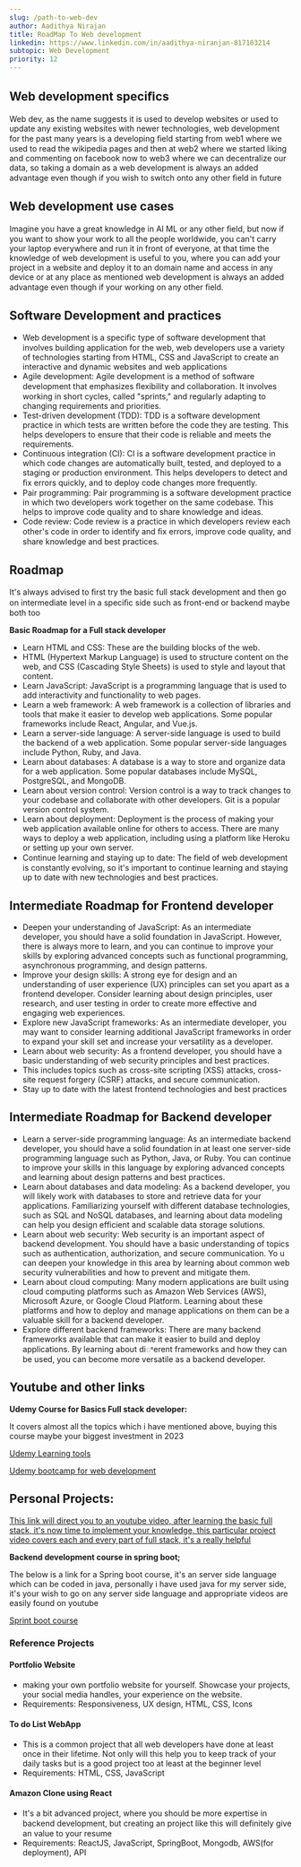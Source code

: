 ```yaml
---
slug: /path-to-web-dev
author: Aadithya Nirajan
title: RoadMap To Web development
linkedin: https://www.linkedin.com/in/aadithya-niranjan-817103214
subtopic: Web Development
priority: 12
---
```




## Web development speciﬁcs

Web dev, as the name suggests it is used to develop websites or used to update any existing websites with newer technologies, web development for the past many years is a developing ﬁeld starting from web1 where we used to read the wikipedia pages and then at web2 where we started liking and commenting on facebook now to web3 where we can decentralize our data, so taking a domain as a web development is always an added advantage even though if you wish to switch onto any other ﬁeld in future

## Web development use cases

Imagine you have a great knowledge in AI ML or any other ﬁeld, but now if you want to show your work to all the people worldwide, you can't carry your laptop everywhere and run it in front of everyone, at that time the knowledge of web development is useful to you, where you can add your project in a website and deploy it to an domain name and access in any device or at any place as mentioned web development is always an added advantage even though if your working on any other ﬁeld.

## Software Development and practices

- Web development is a speciﬁc type of software development that involves building application for the web, web developers use a variety of technologies starting from HTML, CSS and JavaScript to create an interactive and dynamic websites and web applications
- Agile development: Agile development is a method of software development that emphasizes ﬂexibility and collaboration. It involves working in short cycles, called "sprints," and regularly adapting to changing requirements and priorities.
- Test-driven development (TDD): TDD is a software development practice in which tests are written before the code they are testing. This helps developers to ensure that their code is reliable and meets the requirements.
- Continuous integration (CI): CI is a software development practice in which code changes are automatically built, tested, and deployed to a staging or production environment. This helps developers to detect and ﬁx errors quickly, and to deploy code changes more frequently.
- Pair programming: Pair programming is a software development practice in which two developers work together on the same codebase. This helps to improve code quality and to share knowledge and ideas.
- Code review: Code review is a practice in which developers review each other's code in order to identify and ﬁx errors, improve code quality, and share knowledge and best practices.

## Roadmap

It's always advised to ﬁrst try the basic full stack development and then go on intermediate level in a speciﬁc side such as front-end or backend maybe both too

**Basic Roadmap for a Full stack developer**

- Learn HTML and CSS: These are the building blocks of the web.
- HTML (Hypertext Markup Language) is used to structure content on the web, and CSS (Cascading Style Sheets) is used to style and layout that content.
- Learn JavaScript: JavaScript is a programming language that is used to add interactivity and functionality to web pages.
- Learn a web framework: A web framework is a collection of libraries and tools that make it easier to develop web applications. Some popular frameworks include React, Angular, and Vue.js.
- Learn a server-side language: A server-side language is used to build the backend of a web application. Some popular server-side languages include Python, Ruby, and Java.
- Learn about databases: A database is a way to store and organize data for a web application. Some popular databases include MySQL, PostgreSQL, and MongoDB.
- Learn about version control: Version control is a way to track changes to your codebase and collaborate with other developers. Git is a popular version control system.
- Learn about deployment: Deployment is the process of making your web application available online for others to access. There are many ways to deploy a web application, including using a platform like Heroku or setting up your own server.
- Continue learning and staying up to date: The ﬁeld of web development is constantly evolving, so it's important to continue learning and staying up to date with new technologies and best practices.

## Intermediate Roadmap for Frontend developer

- Deepen your understanding of JavaScript: As an intermediate developer, you should have a solid foundation in JavaScript. However, there is always more to learn, and you can continue to improve your skills by exploring advanced concepts such as functional programming, asynchronous programming, and design patterns.
- Improve your design skills: A strong eye for design and an understanding of user experience (UX) principles can set you apart as a frontend developer. Consider learning about design principles, user research, and user testing in order to create more effective and engaging web experiences.
- Explore new JavaScript frameworks: As an intermediate developer, you may want to consider learning additional JavaScript frameworks in order to expand your skill set and increase your versatility as a developer.
- Learn about web security: As a frontend developer, you should have a basic understanding of web security principles and best practices.
- This includes topics such as cross-site scripting (XSS) attacks, cross-site request forgery (CSRF) attacks, and secure communication.
- Stay up to date with the latest frontend technologies and best practices

## Intermediate Roadmap for Backend developer

- Learn a server-side programming language: As an intermediate backend developer, you should have a solid foundation in at least one server-side programming language such as Python, Java, or Ruby. You can continue to improve your skills in this language by exploring advanced concepts and learning about design patterns
  and best practices.
- Learn about databases and data modeling: As a backend developer, you will likely work with databases to store and retrieve data for your applications. Familiarizing yourself with different database technologies, such as SQL and NoSQL databases, and learning about data modeling can help you design efficient and scalable
  data storage solutions.
- Learn about web security: Web security is an important aspect of backend development. You should have a basic understanding of topics such as authentication, authorization, and secure communication. Yo u can deepen your knowledge in this area by learning about common web security vulnerabilities and how to prevent and mitigate them.
- Learn about cloud computing: Many modern applications are built using cloud computing platforms such as Amazon Web Services (AWS), Microsoft Azure, or Google Cloud Platform. Learning about these platforms and how to deploy and manage applications on
  them can be a valuable skill for a backend developer.
- Explore different backend frameworks: There are many backend frameworks available that can make it easier to build and deploy applications. By learning about diꢀerent frameworks and how they can be used, you can become more versatile as a backend developer.

## Youtube and other links

**Udemy Course for Basics Full stack developer:**

It covers almost all the topics which i have mentioned above, buying this course maybe your biggest investment in 2023

[Udemy Learning tools](http://udemy.com/join/login-popup/?next=/course/the-complete-web-development-bootcamp/learn/lecture/18125181#learning-tools)

[Udemy bootcamp for web development](http://udemy.com/join/login-popup/?next=/course/the-complete-web-development-bootcamp/learn/lecture/18125181#learning-tools)

## Personal Projects:

[This link will direct you to an youtube video, after learning the basic full stack, it's now time to implement your knowledge, this particular project video covers each and every part of full stack, it's a really helpful](https://youtu.be/VsUzmlZfYNg)

**Backend development course in spring boot;**

The below is a link for a Spring boot course, it's an server side language which can be coded in java, personally i have used java for my server side, it's your wish to go on any server side language and appropriate videos are easily found on youtube

[Sprint boot course](https://youtu.be/Uh-N_6Lccr4)

### Reference Projects

#### Portfolio Website

- making your own portfolio website for yourself. Showcase your projects, your social media handles, your experience on the website.
- Requirements: Responsiveness, UX design, HTML, CSS, Icons

#### To do List WebApp

- This is a common project that all web developers have done at least once in their lifetime. Not only will this help you to keep track of your daily tasks but is a good project too at least at the beginner level
- Requirements: HTML, CSS, JavaScript

#### Amazon Clone using React

- It's a bit advanced project, where you should be more expertise in backend development, but creating an project like this will deﬁnitely give an value to your resume
- Requirements: ReactJS, JavaScript, SpringBoot, Mongodb, AWS(for deployment), API
